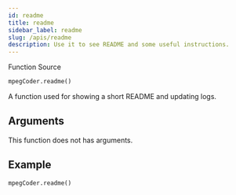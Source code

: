 ```yaml
---
id: readme
title: readme
sidebar_label: readme
slug: /apis/readme
description: Use it to see README and some useful instructions.
---
```




<p>
  <InlineIcon icon={mdiFunctionVariant}/> Function
  <Splitter />
  <SourceURL url="MpegPyd.h#L158">
    <InlineIcon icon={octFileCode16}/> Source
  </SourceURL>
</p>

```python
mpegCoder.readme()
```

A function used for showing a short README and updating logs.

## Arguments

This function does not has arguments.

## Example

```python
mpegCoder.readme()
```
